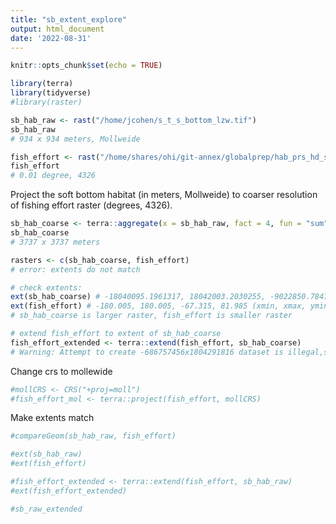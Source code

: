 ```yaml
---
title: "sb_extent_explore"
output: html_document
date: '2022-08-31'
---
```


```r
knitr::opts_chunk$set(echo = TRUE)
```

```r
library(terra)
library(tidyverse)
#library(raster)
```

```r
sb_hab_raw <- rast("/home/jcohen/s_t_s_bottom_lzw.tif")
sb_hab_raw
# 934 x 934 meters, Mollweide
```

```r
fish_effort <- rast("/home/shares/ohi/git-annex/globalprep/hab_prs_hd_subtidal_soft_bottom/v2022/final_rasters/dredging_trawling_combined_2020.tif")
fish_effort
# 0.01 degree, 4326
```

Project the soft bottom habitat (in meters, Mollweide) to coarser resolution of fishing effort raster (degrees, 4326).

```r
sb_hab_coarse <- terra::aggregate(x = sb_hab_raw, fact = 4, fun = "sum")
sb_hab_coarse
# 3737 x 3737 meters
```
```r
rasters <- c(sb_hab_coarse, fish_effort)
# error: extents do not match

# check extents:
ext(sb_hab_coarse) # -18040095.1961317, 18042003.2030255, -9022850.78470102, 9020067.3726316 (xmin, xmax, ymin, ymax)
ext(fish_effort) # -180.005, 180.005, -67.315, 81.985 (xmin, xmax, ymin, ymax)
# sb_hab_coarse is larger raster, fish_effort is smaller raster

# extend fish_effort to extent of sb_hab_coarse
fish_effort_extended <- terra::extend(fish_effort, sb_hab_coarse)
# Warning: Attempt to create -686757456x1804291816 dataset is illegal,sizes must be larger than zero. (GDAL error 1)Error: [extend] failed writing GTiff file


```
















Change crs to mollewide 

```r
#mollCRS <- CRS("+proj=moll")
#fish_effort_mol <- terra::project(fish_effort, mollCRS)
```

Make extents match

```r
#compareGeom(sb_hab_raw, fish_effort)

#ext(sb_hab_raw)
#ext(fish_effort)

```

```r
#fish_effort_extended <- terra::extend(fish_effort, sb_hab_raw)
#ext(fish_effort_extended)

#sb_raw_extended
```


